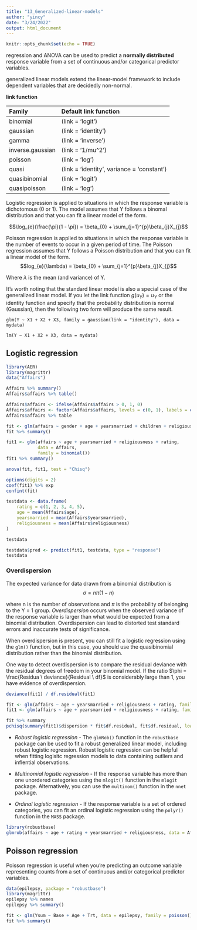 ```yaml
---
title: "13_Generalized-linear-models"
author: "yincy"
date: "3/24/2022"
output: html_document
---
```


```r
knitr::opts_chunk$set(echo = TRUE)
```


regression and ANOVA can be used to predict a **normally distributed** response variable from a set of continuous and/or categorical predictor variables. 

generalized linear models extend the linear-model framework to include dependent variables that are decidedly non-normal.  


**link function**  

|**Family**|**Default link function**|
|:--|:--|
|binomial|(link = 'logit')|
|gaussian|(link = 'identity')|
|gamma|(link = 'inverse')|
|inverse.gaussian|(link = '1/mu^2')|
|poisson|(link = 'log')|
|quasi|(link = 'identity', variance = 'constant')|
|quasibinomial|(link = 'logit')|
|quasipoisson|(link = 'log')|


Logistic regression is applied to situations in which the response variable is dichotomous (0 or 1). The model assumes that Y follows a binomal distribution and that you can fit a linear model of the form.  

$$\log_{e}(\frac{\pi}{1 - \pi}) = \beta_{0} + \sum_{j=1}^{p}\beta_{j}X_{j}$$


Poisson regression is applied to situations in which the response variable is the number of events to occur in a given period of time. The Poisson regression assumes that Y follows a Poisson distribution and that you can fit a linear model of the form.  
$$log_{e}(\lambda) = \beta_{0} + \sum_{j=1}^{p}\beta_{j}X_{j}$$

Where $\lambda$ is the mean (and variance) of Y.  

It's worth noting that the standard linear model is also a special case of the generalized linear model. If you let the link function $g(u_{Y}) = u_{Y}$ or the identity function and specify that the probability distribution is normal (Gaussian), then the following two form will produce the same result.  

```
glm(Y ~ X1 + X2 + X3, family = gaussian(link = "identity"), data = mydata)

lm(Y ~ X1 + X2 + X3, data = mydata)
```


## Logistic regression
```r
library(AER)
library(magrittr)
data("Affairs")

Affairs %>% summary()
Affairs$affairs %>% table()
```


```r
Affairs$affairs <- ifelse(Affairs$affairs > 0, 1, 0) 
Affairs$affairs <- factor(Affairs$affairs, levels = c(0, 1), labels = c("No", "Yes"))
Affairs$affairs %>% table
```

```r
fit <- glm(affairs ~ gender + age + yearsmarried + children + religiousness + education + occupation + rating, data = Affairs, family = binomial(link = "logit"))
fit %>% summary()
```

```r
fit1 <- glm(affairs ~ age + yearsmarried + religiousness + rating, 
            data = Affairs, 
            family = binomial())
fit1 %>% summary()
```

```r
anova(fit, fit1, test = "Chisq")
```

```r
options(digits = 2)
coef(fit1) %>% exp
confint(fit)
```

```r
testdata <- data.frame(
    rating = c(1, 2, 3, 4, 5), 
    age = mean(Affairs$age), 
    yearsmarried = mean(Affairs$yearsmarried), 
    religiousness = mean(Affairs$religiousness)
)

testdata
```

```r
testdata$pred <- predict(fit1, testdata, type = "response")
testdata
```


### Overdispersion
The expected variance for data drawn from a binomial distribution is  
$$\sigma = n\pi(1 - n)$$

where n is the number of observations and $\pi$ is the probability of belonging to the Y = 1 group. *Overdispersion* occurs when the observed variance of the response variable is larger than what would be expected from a binomial distribution. Overdispersion can lead to distorted test standard errors and inaccurate tests of significance.  

When overdispersion is present, you can still fit a logistic regression using the `glm()` function, but in this case, you should use the quasibinomial distribution rather than the binomial distribution. 


One way to detect overdispersion is to compare the residual deviance with the residual degrees of freedom in your binomial model. If the ratio $\phi = \frac{Residua \ deviance}{Residual \ df}$ is considerably large than 1, you have evidence of overdispersion.  


```r
deviance(fit1) / df.residual(fit1)
```

```r
fit <- glm(affairs ~ age + yearsmarried + religiousness + rating, family = binomial(), data = Affairs)
fit1 <- glm(affairs ~ age + yearsmarried + religiousness + rating, family = quasibinomial(), data = Affairs)

fit %>% summary
pchisq(summary(fit1)$dispersion * fit$df.residual, fit$df.residual, lower.tail = F)
```

- *Robust logistic regression* - The `glmRob()` function in the `robustbase` package can be used to fit a robust generalized linear model, including robust logistic regression. Robust logistic regression can be helpful when fitting logisitc regression models to data containing outliers and inflential observations.  

- *Multinomial logistic regression* - If the response variable has more than one unordered categories using the `mlogit()` function in the `mlogit` package. Alternatively, you can use the `multinom()` function in the `nnet` package.  

- *Ordinal logistic regression* - If the response variable is a set of ordered categories, you can fit an ordinal logistic regression using the `polyr()` function in the `MASS` package.  


```r
library(robustbase)
glmrob(affairs ~ age + rating + yearsmarried + religiousness, data = Affairs, family = binomial()) %>% summary()
```


## Poisson regression
Poisson regression is useful when you’re predicting an outcome variable representing counts from a set of continuous and/or categorical predictor variables.  

```r
data(epilepsy, package = "robustbase")
library(magrittr)
epilepsy %>% names
epilepsy %>% summary()
```

```r
fit <- glm(Ysum ~ Base + Age + Trt, data = epilepsy, family = poisson())
fit %>% summary()
```









